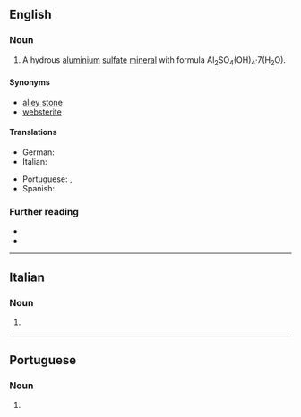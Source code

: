 ==English==

===Noun===
{{en-noun|-}}
{{wikipedia}}

# A hydrous [[aluminium]] [[sulfate]] [[mineral]] with formula Al<sub>2</sub>SO<sub>4</sub>(OH)<sub>4</sub>·7(H<sub>2</sub>O).

====Synonyms====
* [[alley stone]]
* [[websterite]]

====Translations====
{{trans-top|a hydrous aluminium sulfate mineral}}
* German: {{t+|de|Aluminit|m}}
* Italian: {{t|it|aluminite|f}}
{{trans-mid}}
* Portuguese: {{t|pt|aluminita|f}}, {{t|pt|aluminite|f}}
* Spanish: {{t|es|aluminita|f}}
{{trans-bottom}}

===Further reading===
* {{R:WebMineral}}
* {{R:mindat}}

----

==Italian==

===Noun===
{{it-noun|f}}

# {{lb|it|mineral}} {{l|en|aluminite}}

----

==Portuguese==

===Noun===
{{pt-noun|f|-}}

# {{alternative form of|aluminita|lang=pt}}